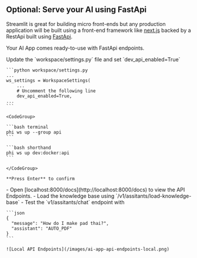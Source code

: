 ## Optional: Serve your AI using FastApi

Streamlit is great for building micro front-ends but any production application will be built using a front-end framework like [next.js](https://nextjs.org) backed by a RestApi built using [FastApi](https://fastapi.tiangolo.com/).

Your AI App comes ready-to-use with FastApi endpoints.

<Steps>
  <Step title="Enable FastApi">
    Update the `workspace/settings.py` file and set `dev_api_enabled=True`

    ```python workspace/settings.py
    ...
    ws_settings = WorkspaceSettings(
        ...
        # Uncomment the following line
        dev_api_enabled=True,
    ...
    ```

  </Step>
  <Step title="Start FastApi">

    <CodeGroup>

    ```bash terminal
    phi ws up --group api
    ```

    ```bash shorthand
    phi ws up dev:docker:api
    ```

    </CodeGroup>

    **Press Enter** to confirm

  </Step>
  <Step title="View API Endpoints">
    - Open [localhost:8000/docs](http://localhost:8000/docs) to view the API Endpoints.
    - Load the knowledge base using `/v1/assitants/load-knowledge-base`
    - Test the `v1/assitants/chat` endpoint with

    ```json
    {
      "message": "How do I make pad thai?",
      "assistant": "AUTO_PDF"
    }
    ```

    ![Local API Endpoints](/images/ai-app-api-endpoints-local.png)

  </Step>
</Steps>

